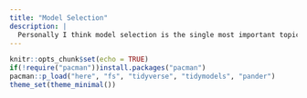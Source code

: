 ```yaml
---
title: "Model Selection"
description: |
  Personally I think model selection is the single most important topic in ML. Sadly we had only one session about it, however I might extend this topic beyond the seminars scope, becouse this is where `tidymodels` really shines.
---
```


```r
knitr::opts_chunk$set(echo = TRUE)
if(!require("pacman"))install.packages("pacman")
pacman::p_load("here", "fs", "tidyverse", "tidymodels", "pander")
theme_set(theme_minimal())
```

